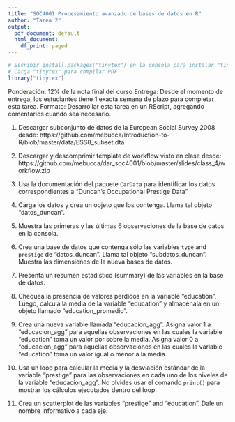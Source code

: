 ```yaml
---
title: "SOC4001 Procesamiento avanzado de bases de datos en R"
author: "Tarea 2"
output:
  pdf_document: default
  html_document:
    df_print: paged
---
```


```r
# Escribir install.packages("tinytex") en la consola para instalar "tinytex"
# Carga "tinytex" para compilar PDF
library("tinytex")
```

Ponderación: 12% de la nota final del curso
Entrega: Desde el momento de entrega, los estudiantes tiene 1 exacta semana de plazo para completar esta tarea. 
Formato: Desarrollar esta tarea en un RScript, agregando comentarios cuando sea necesario. 


1) Descargar subconjunto de datos de la European Social Survey 2008 desde:  https://github.com/mebucca/Introduction-to-R/blob/master/data/ESS8_subset.dta

2) Descargar y descomprimir template de workflow visto en clase desde: https://github.com/mebucca/dar_soc4001/blob/master/slides/class_4/workflow.zip





2) Usa la documentación del paquete `CarData` para identificar los datos correspondientes a "Duncan's Occupational Prestige Data"


3) Carga los datos y crea un objeto que los contenga. Llama tal objeto "datos_duncan".


4) Muestra las primeras y las últimas 6 observaciones de la base de datos en la consola.


5) Crea una base de datos que contenga sólo las variables `type` and `prestige` de "datos_duncan". Llama tal objeto "subdatos_duncan". Muestra las dimensiones de la nueva bases de datos.


6) Presenta un resumen estadístico (summary) de las variables en la base de datos.


7) Chequea la presencia de valores perdidos en la variable "education". Luego, calcula la media de la variable "education" y almacénala en un objeto llamado "education_promedio".


8) Crea una nueva variable llamada "educacion_agg". Asigna valor 1 a "educacion_agg" para aquellas observaciones en las cuales la variable "education" toma un valor por sobre la media. Asigna valor 0 a "educacion_agg" para aquellas observaciones en las cuales la variable "education" toma un valor igual o menor a la media.


9) Usa un loop para calcular la media y la desviación estándar de la variable "prestige" para las observaciones en cada uno de los niveles de la variable "educacion_agg". No olvides usar el comando `print()` para mostrar los cálculos ejecutados dentro del loop.


10) Crea un scatterplot de las variables "prestige" and "education". Dale un nombre informativo a cada eje. 


